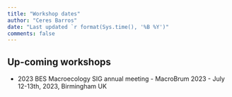```yaml
---
title: "Workshop dates"
author: "Ceres Barros"
date: "Last updated `r format(Sys.time(), '%B %Y')"
comments: false
---
```


## Up-coming workshops

- 2023 BES Macroecology SIG annual meeting - MacroBrum 2023 - July 12-13th, 2023, Birmingham UK


